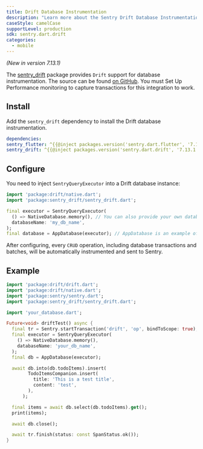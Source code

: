 ```yaml
---
title: Drift Database Instrumentation
description: "Learn more about the Sentry Drift Database Instrumentation for the Flutter SDK."
caseStyle: camelCase
supportLevel: production
sdk: sentry.dart.drift
categories:
  - mobile
---
```


<Include name="feature-stage-beta.mdx" />

_(New in version 7.13.1)_

The [sentry_drift](https://pub.dev/packages/sentry_drift) package provides `Drift` support for database instrumentation.
The source can be found [on GitHub](https://github.com/getsentry/sentry-dart/tree/main/drift).
You must <PlatformLink to="/performance/">Set Up Performance </PlatformLink> monitoring to capture transactions for this integration to work.

## Install

Add the `sentry_drift` dependency to install the Drift database instrumentation.

```yml {filename:pubspec.yaml}
dependencies:
sentry_flutter: ^{{@inject packages.version('sentry.dart.flutter', '7.13.1') }}
sentry_drift: ^{{@inject packages.version('sentry.dart.drift', '7.13.1') }}
```

## Configure

You need to inject `SentryQueryExecutor` into a Drift database instance:

```dart
import 'package:drift/native.dart';
import 'package:sentry_drift/sentry_drift.dart';

final executor = SentryQueryExecutor(
  () => NativeDatabase.memory(), // You can also provide your own database opener
  databaseName: 'my_db_name',
);
final database = AppDatabase(executor); // AppDatabase is an example of the auto-generated database class by Drift.
```

After configuring, every `CRUD` operation, including database transactions and batches, will be automatically instrumented and sent to Sentry.

## Example

```dart
import 'package:drift/drift.dart';
import 'package:drift/native.dart';
import 'package:sentry/sentry.dart';
import 'package:sentry_drift/sentry_drift.dart';

import 'your_database.dart';

Future<void> driftTest() async {
  final tr = Sentry.startTransaction('drift', 'op', bindToScope: true);
  final executor = SentryQueryExecutor(
    () => NativeDatabase.memory(),
    databaseName: 'your_db_name',
  );
  final db = AppDatabase(executor);

  await db.into(db.todoItems).insert(
        TodoItemsCompanion.insert(
          title: 'This is a test title',
          content: 'test',
        ),
      );

  final items = await db.select(db.todoItems).get();
  print(items);

  await db.close();

  await tr.finish(status: const SpanStatus.ok());
}
```
